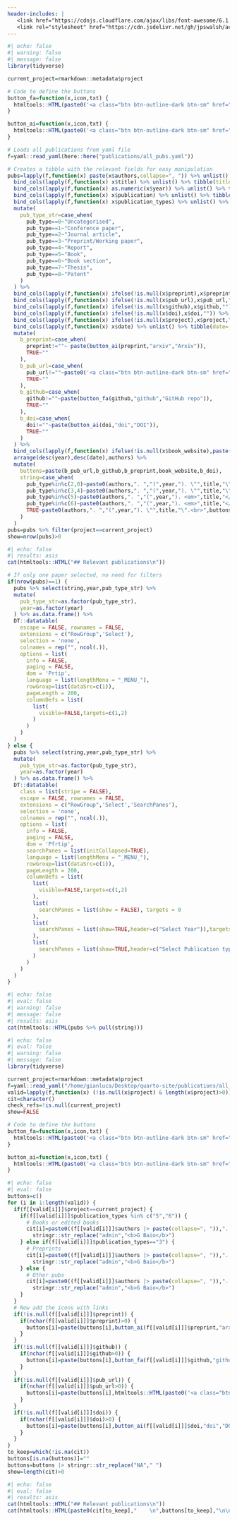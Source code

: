 ```yaml
---
header-includes: |
   <link href="https://cdnjs.cloudflare.com/ajax/libs/font-awesome/6.1.1/css/all.min.css" rel="stylesheet"/>
   <link rel="stylesheet" href="https://cdn.jsdelivr.net/gh/jpswalsh/academicons@1/css/academicons.min.css">
---
```


```r
#| echo: false
#| warning: false
#| message: false
library(tidyverse)

current_project=rmarkdown::metadata$project

# Code to define the buttons
button_fa=function(x,icon,txt) { 
  htmltools::HTML(paste0('<a class="btn btn-outline-dark btn-sm" href="',x,'" target="_blank" rel="noopener noreferrer"><i class="fa-brands fa-',icon,'" role="img" aria-label="',txt,'"></i> ',txt,'</a>'))
}

button_ai=function(x,icon,txt) { 
  htmltools::HTML(paste0('<a class="btn btn-outline-dark btn-sm" href="',x,'" target="_blank" rel="noopener noreferrer"><i class="ai ai-',icon,'-square" role="img" aria-label="',txt,'"></i> ',txt,'</a>'))
}

# Loads all publications from yaml file
f=yaml::read_yaml(here::here("publications/all_pubs.yaml"))

# Creates a tibble with the relevant fields for easy manipulation
pubs=lapply(f,function(x) paste(x$authors,collapse=", ")) %>% unlist() %>% stringr::str_replace("admin","<b>G Baio</b>") %>% tibble(authors=.) %>% 
  bind_cols(lapply(f,function(x) x$title) %>% unlist() %>% tibble(title=.)) %>% 
  bind_cols(lapply(f,function(x) as.numeric(x$year)) %>% unlist() %>% tibble(year=.)) %>% 
  bind_cols(lapply(f,function(x) x$publication) %>% unlist() %>% tibble(publication=.)) %>% 
  bind_cols(lapply(f,function(x) x$publication_types) %>% unlist() %>% tibble(pub_type=.)) %>% 
  mutate(
    pub_type_str=case_when(
      pub_type==0~"Uncategorised",
      pub_type==1~"Conference paper",
      pub_type==2~"Journal article",
      pub_type==3~"Preprint/Working paper",
      pub_type==4~"Report",
      pub_type==5~"Book",
      pub_type==6~"Book section",
      pub_type==7~"Thesis",
      pub_type==8~"Patent"
    )
  ) %>% 
  bind_cols(lapply(f,function(x) ifelse(!is.null(x$preprint),x$preprint,"")) %>% unlist() %>% tibble(preprint=.)) %>% 
  bind_cols(lapply(f,function(x) ifelse(!is.null(x$pub_url),x$pub_url,"")) %>% unlist() %>% tibble(pub_url=.)) %>% 
  bind_cols(lapply(f,function(x) ifelse(!is.null(x$github),x$github,"")) %>% unlist() %>% tibble(github=.)) %>%
  bind_cols(lapply(f,function(x) ifelse(!is.null(x$doi),x$doi,"")) %>% unlist() %>% tibble(doi=.)) %>%
  bind_cols(lapply(f,function(x) ifelse(!is.null(x$project),x$project,"")) %>% unlist() %>% tibble(project=.)) %>%
  bind_cols(lapply(f,function(x) x$date) %>% unlist() %>% tibble(date=.)) %>% rowwise() %>% 
  mutate(
    b_preprint=case_when(
      preprint!=""~ paste(button_ai(preprint,"arxiv","Arxiv")),
      TRUE~""
    ),
    b_pub_url=case_when(
      pub_url!=""~paste0('<a class="btn btn-outline-dark btn-sm" href="',pub_url,'" target="_blank" rel="noopener noreferrer"><i class="fa-solid fa-file-pdf" role="img" aria-label="Publication"></i> Publication</a>'),
      TRUE~""
    ),
    b_github=case_when(
      github!=""~paste(button_fa(github,"github","GitHub repo")),
      TRUE~""
    ),
    b_doi=case_when(
      doi!=""~paste(button_ai(doi,"doi","DOI")),
      TRUE~""
    )
  ) %>% 
  bind_cols(lapply(f,function(x) ifelse(!is.null(x$book_website),paste(button_fa(x$book_website,"firefox","Book website")),"")) %>% unlist() %>% tibble(book_website=.)) %>% 
  arrange(desc(year),desc(date),authors) %>% 
  mutate(
    buttons=paste(b_pub_url,b_github,b_preprint,book_website,b_doi),
    string=case_when(
      pub_type%in%c(2,0)~paste0(authors,". ","(",year,"). \"",title,"\". <em>",publication,"</em><br>",buttons),
      pub_type%in%c(3,4)~paste0(authors,". ","(",year,"). \"",title,"\".<br>",buttons),
      pub_type%in%c(5)~paste0(authors,". ","(",year,"). <em>",title,"</em>.<br>",buttons),
      pub_type%in%c(6)~paste0(authors,". ","(",year,"). <em>",title,"</em>. In \"",publication,"\".<br>",buttons),
      TRUE~paste0(authors,". ","(",year,"). \"",title,"\".<br>",buttons)
    )
  )
pubs=pubs %>% filter(project==current_project)
show=nrow(pubs)>0
```

```r
#| echo: false
#| results: asis
cat(htmltools::HTML("## Relevant publications\n"))

# If only one paper selected, no need for filters
if(nrow(pubs)==1) {
  pubs %>% select(string,year,pub_type_str) %>% 
  mutate(
    pub_type_str=as.factor(pub_type_str),
    year=as.factor(year)
  ) %>% as.data.frame() %>% 
  DT::datatable(
    escape = FALSE, rownames = FALSE,
    extensions = c("RowGroup",'Select'),
    selection = 'none',
    colnames = rep("", ncol(.)),
    options = list(
      info = FALSE,
      paging = FALSE,
      dom = 'Prtip',
      language = list(lengthMenu = "_MENU_"),
      rowGroup=list(dataSrc=c(1)),
      pageLength = 200,
      columnDefs = list(
        list(
          visible=FALSE,targets=c(1,2)
        )
      )
    )
  ) 
} else {
  pubs %>% select(string,year,pub_type_str) %>% 
  mutate(
    pub_type_str=as.factor(pub_type_str),
    year=as.factor(year)
  ) %>% as.data.frame() %>% 
  DT::datatable(
    class = list(stripe = FALSE),
    escape = FALSE, rownames = FALSE,
    extensions = c("RowGroup",'Select','SearchPanes'),
    selection = 'none',
    colnames = rep("", ncol(.)),
    options = list(
      info = FALSE,
      paging = FALSE,
      dom = 'Pfrtip',
      searchPanes = list(initCollapsed=TRUE),
      language = list(lengthMenu = "_MENU_"),
      rowGroup=list(dataSrc=c(1)),
      pageLength = 200,
      columnDefs = list(
        list(
          visible=FALSE,targets=c(1,2)
        ),
        list(
          searchPanes = list(show = FALSE), targets = 0
        ),
        list(
          searchPanes = list(show=TRUE,header=c("Select Year")),targets=1
        ),
        list(
          searchPanes = list(show=TRUE,header=c("Select Publication type")),targets=2
        )
      )
    )
  ) 
}
```

```r
#| echo: false
#| eval: false
#| warning: false
#| message: false
#| results: asis
cat(htmltools::HTML(pubs %>% pull(string)))
```




```r
#| echo: false
#| eval: false
#| warning: false
#| message: false
library(tidyverse)

current_project=rmarkdown::metadata$project
f=yaml::read_yaml("/home/gianluca/Desktop/quarto-site/publications/all_pubs.yaml")
valid=lapply(f,function(x) (!is.null(x$project) & length(x$project)>0)) |> unlist() |> which(TRUE) |> as.numeric()
cit=character()
check_refs=!is.null(current_project)
show=FALSE

# Code to define the buttons
button_fa=function(x,icon,txt) { 
  htmltools::HTML(paste0('<a class="btn btn-outline-dark btn-sm" href="',x,'" target="_blank" rel="noopener noreferrer"><i class="fa-brands fa-',icon,'" role="img" aria-label="',txt,'"></i> ',txt,'</a>'))
}

button_ai=function(x,icon,txt) { 
  htmltools::HTML(paste0('<a class="btn btn-outline-dark btn-sm" href="',x,'" target="_blank" rel="noopener noreferrer"><i class="ai ai-',icon,'-square" role="img" aria-label="',txt,'"></i> ',txt,'</a>'))
}

```

```r
#| echo: false
#| eval: false
buttons=c()
for (i in 1:length(valid)) {
  if(f[[valid[i]]]$project==current_project) {
    if(f[[valid[i]]]$publication_types %in% c("5","6")) {
      # Books or edited books
      cit[i]=paste0((f[[valid[i]]]$authors |> paste(collapse=", ")),". (",f[[valid[i]]]$year,"). <em>",f[[valid[i]]]$title,"</em>") |>
        stringr::str_replace("admin","<b>G Baio</b>")
    } else if(f[[valid[i]]]$publication_types=="3") {
      # Preprints
      cit[i]=paste0((f[[valid[i]]]$authors |> paste(collapse=", ")),". (",f[[valid[i]]]$year,"). ",f[[valid[i]]]$title,". ",f[[valid[i]]]$preprint) |>
        stringr::str_replace("admin","<b>G Baio</b>")
    } else {
      # Other pubs
      cit[i]=paste0((f[[valid[i]]]$authors |> paste(collapse=", ")),". (",f[[valid[i]]]$year,"). ",f[[valid[i]]]$title,". <em>",f[[valid[i]]]$publication,"</em>") |>
        stringr::str_replace("admin","<b>G Baio</b>")
    }
  }
  # Now add the icons with links
  if(!is.null(f[[valid[i]]]$preprint)) {
    if(nchar(f[[valid[i]]]$preprint)>0) {
      buttons[i]=paste(buttons[i],button_ai(f[[valid[i]]]$preprint,"arxiv","Arxiv"),collapse="&nbsp;")
    }  
  }
  if(!is.null(f[[valid[i]]]$github)) {
    if(nchar(f[[valid[i]]]$github>0)) {
      buttons[i]=paste(buttons[i],button_fa(f[[valid[i]]]$github,"github","GitHub repo"),collapse="&nbsp;")
    }
  }
  if(!is.null(f[[valid[i]]]$pub_url)) {
    if(nchar(f[[valid[i]]]$pub_url>0)) {
      buttons[i]=paste(buttons[i],htmltools::HTML(paste0('<a class="btn btn-outline-dark btn-sm" href="',f[[valid[i]]]$pub_url,'" target="_blank" rel="noopener noreferrer"><i class="fa-solid fa-file-pdf" role="img" aria-label="Publication"></i> Publication</a>')),collapse="&nbsp;")
    }
  }
  if(!is.null(f[[valid[i]]]$doi)) {
    if(nchar(f[[valid[i]]]$doi)>0) {
      buttons[i]=paste(buttons[i],button_ai(f[[valid[i]]]$doi,"doi","DOI"),collapse="&nbsp;")
    }  
  }
}
to_keep=which(!is.na(cit))
buttons[is.na(buttons)]=""
buttons=buttons |> stringr::str_replace("NA"," ")
show=length(cit)>0
```

```r
#| echo: false
#| eval: false
#| results: asis
cat(htmltools::HTML("## Relevant publications\n"))
cat(htmltools::HTML(paste0(cit[to_keep],"    \n",buttons[to_keep],"\n\n")))
```